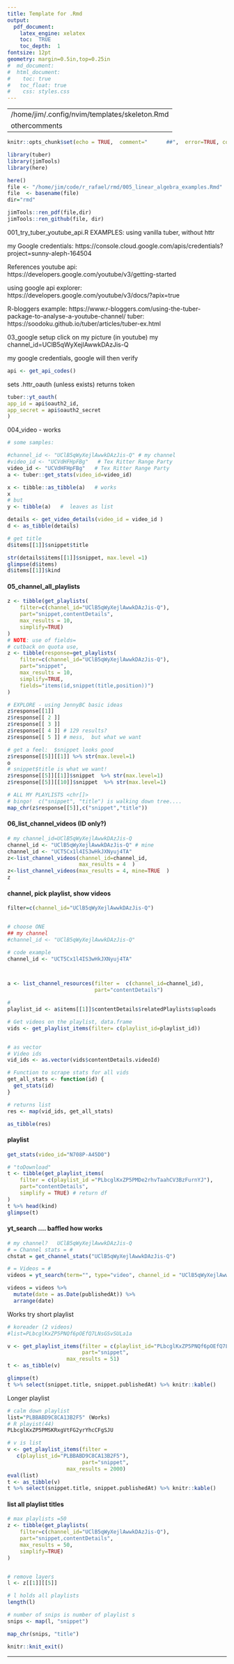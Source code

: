 ```yaml
---
title: Template for .Rmd
output: 
  pdf_document:
    latex_engine: xelatex
    toc:  TRUE
    toc_depth:  1
fontsize: 12pt
geometry: margin=0.5in,top=0.25in
#  md_document:
#  html_document:
#    toc: true
#  	toc_float: true
#    css: styles.css
---
```


---
/home/jim/.config/nvim/templates/skeleton.Rmd
othercomments
---

<!--  commments -->

```r
knitr::opts_chunk$set(echo = TRUE,  comment="      ##",  error=TRUE, collapse=TRUE)
```

```r
library(tuber)
library(jimTools)
library(here)
```


```r
here()
file <- "/home/jim/code/r_rafael/rmd/005_linear_algebra_examples.Rmd"
file  <- basename(file)
dir="rmd"

jimTools::ren_pdf(file,dir)
jimTools::ren_github(file, dir)
```


001_try_tuber_youtube_api.R
EXAMPLES:   using vanilla tuber, without httr

my Google credentials: https://console.cloud.google.com/apis/credentials?project=sunny-aleph-164504

References
youtube api:  https://developers.google.com/youtube/v3/getting-started
 

 using google api explorer:
 https://developers.google.com/youtube/v3/docs/?apix=true

R-bloggers example: https://www.r-bloggers.com/using-the-tuber-package-to-analyse-a-youtube-channel/ 
 tuber: https://soodoku.github.io/tuber/articles/tuber-ex.html




 03_google setup
 click on my picture (in youtube)
 my channel_id=UClB5qWyXejlAwwkDAzJis-Q

 my google credentials,   google will then verify
```r

api <- get_api_codes()
```

sets .httr_oauth (unless exists)
returns token
```r
tuber::yt_oauth(
app_id = api$oauth2_id,
app_secret = api$oauth2_secret
)
```

004_video - works
```r
# some samples:

#channel_id <- "UClB5qWyXejlAwwkDAzJis-Q" # my channel
#video_id <- "UCVdHFHpFBg"   # Tex Ritter Range Party
video_id <- "UCVdHFHpFBg"   # Tex Ritter Range Party
a <- tuber::get_stats(video_id=video_id)

x <- tibble::as_tibble(a)   # works
x
# but
y <- tibble(a)   #  leaves as list

details <- get_video_details(video_id = video_id )
d <- as_tibble(details)

# get title
d$items[[1]]$snippet$title

str(details$items[[1]]$snippet, max.level =1)
glimpse(d$items)
d$items[[1]]$kind

```


#### 05_channel_all_playlists
```r
z <- tibble(get_playlists(
    filter=c(channel_id="UClB5qWyXejlAwwkDAzJis-Q"),
    part="snippet,contentDetails",
    max_results = 10,
    simplify=TRUE)
)
# NOTE: use of fields=   
# cutback on quota use, 
z <- tibble(response=get_playlists(
    filter=c(channel_id="UClB5qWyXejlAwwkDAzJis-Q"),
    part="snippet",
    max_results = 10,
    simplify=TRUE,
    fields="items(id,snippet(title,position))")
)

# EXPLORE - using JennyBC basic ideas
z$response[[1]]
z$response[[ 2 ]]
z$response[[ 3 ]]
z$response[[ 4 ]] # 129 results?
z$response[[ 5 ]] # mess,  but what we want

# get a feel:  $snippet looks good
z$response[[5]][[1]] %>% str(max.level=1)
o
# snippet$title is what we want!
z$response[[5]][[1]]$snippet  %>% str(max.level=1)
z$response[[5]][[10]]$snippet  %>% str(max.level=1)

# ALL MY PLAYLISTS <chr[]>
# bingo!  c("snippet", "title") is walking down tree....
map_chr(z$response[[5]],c("snippet","title"))
```

#### 06_list_channel_videos (ID only?)
```r

# my channel_id=UClB5qWyXejlAwwkDAzJis-Q
channel_id <- "UClB5qWyXejlAwwkDAzJis-Q" # mine
channel_id <- "UCT5Cx1l4IS3wHkJXNyuj4TA"
z<-list_channel_videos(channel_id=channel_id,
                       max_results = 4  )
z<-list_channel_videos(max_results = 4, mine=TRUE  )
z
```

#### channel, pick playlist, show videos
```r
filter=c(channel_id="UClB5qWyXejlAwwkDAzJis-Q")


# choose ONE
## my channel
#channel_id <- "UClB5qWyXejlAwwkDAzJis-Q"

# code example
channel_id <- "UCT5Cx1l4IS3wHkJXNyuj4TA"



a <- list_channel_resources(filter =  c(channel_id=channel_id),
                            part="contentDetails")

# 
playlist_id <- a$items[[1]]$contentDetails$relatedPlaylists$uploads

# Get videos on the playlist, data.frame
vids <- get_playlist_items(filter= c(playlist_id=playlist_id)) 


# as vector
# Video ids
vid_ids <- as.vector(vids$contentDetails.videoId)

# Function to scrape stats for all vids
get_all_stats <- function(id) {
  get_stats(id)
} 

# returns list
res <- map(vid_ids, get_all_stats)

as_tibble(res)
```

#### playlist
```r
get_stats(video_id="N708P-A45D0")

# "toDownload"
t <- tibble(get_playlist_items(
    filter = c(playlist_id ="PLbcglKxZP5PMDe2rhvTaahCV3BzFurnYJ"),
    part="contentDetails",
    simplify = TRUE) # return df
)
t %>% head(kind)
glimpse(t)
```

#### yt_search .... baffled how works
```r
# my channel?   UClB5qWyXejlAwwkDAzJis-Q
# = Channel stats = #
chstat = get_channel_stats("UClB5qWyXejlAwwkDAzJis-Q")

# = Videos = #
videos = yt_search(term="", type="video", channel_id = "UClB5qWyXejlAwwkDAzJis-Q")

videos = videos %>%
  mutate(date = as.Date(publishedAt)) %>%
  arrange(date)

```


Works
try short playlist
```r
# koreader (2 videos)
#list=PLbcglKxZP5PNQf6pOEfQ7LNsGSvSULa1a

v <- get_playlist_items(filter = c(playlist_id="PLbcglKxZP5PNQf6pOEfQ7LNsGSvSULa1a"), 
                        part="snippet",
                   max_results = 51)
t <- as_tibble(v)

glimpse(t)
t %>% select(snippet.title, snippet.publishedAt) %>% knitr::kable()
```


Longer  playlist
```r
# calm down playlist    
list="PLBBABD9C8CA13B2F5" (Works)
# R playist(44)
PLbcglKxZP5PMSKRxgVtFG2yrYhcCFgSJU

# v is list 
v <- get_playlist_items(filter = 
   c(playlist_id="PLBBABD9C8CA13B2F5"), 
                        part="snippet",
                   max_results = 2000)
eval(list)
t <- as_tibble(v)
t %>% select(snippet.title, snippet.publishedAt) %>% knitr::kable()
```

#### list all playlist titles
```r

# max playlists =50 
z <- tibble(get_playlists(
    filter=c(channel_id="UClB5qWyXejlAwwkDAzJis-Q"),
    part="snippet,contentDetails",
    max_results = 50,
    simplify=TRUE)
)


# remove layers 
l <- z[[1]][[5]]

# l holds all playlists 
length(l)

# number of snips is number of playlist s
snips <- map(l, "snippet")

map_chr(snips, "title")
```




```r
knitr::knit_exit()
```

***






